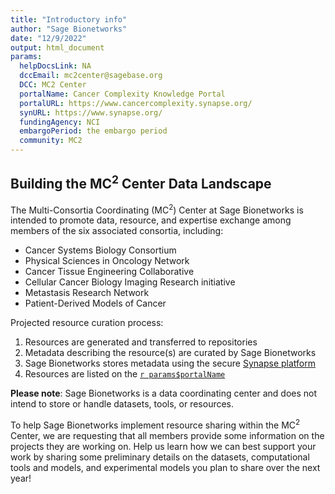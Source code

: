 ```yaml
---
title: "Introductory info"
author: "Sage Bionetworks"
date: "12/9/2022"
output: html_document
params:
  helpDocsLink: NA
  dccEmail: mc2center@sagebase.org
  DCC: MC2 Center
  portalName: Cancer Complexity Knowledge Portal
  portalURL: https://www.cancercomplexity.synapse.org/
  synURL: https://www.synapse.org/
  fundingAgency: NCI
  embargoPeriod: the embargo period
  community: MC2
---
```


## Building the MC^2^ Center Data Landscape

The Multi-Consortia Coordinating (MC^2^) Center at Sage Bionetworks is intended to promote data, resource, and expertise exchange among members of the six associated consortia, including:

- Cancer Systems Biology Consortium
- Physical Sciences in Oncology Network
- Cancer Tissue Engineering Collaborative
- Cellular Cancer Biology Imaging Research initiative
- Metastasis Research Network
- Patient-Derived Models of Cancer

Projected resource curation process:

1. Resources are generated and transferred to repositories 
2. Metadata describing the resource(s) are curated by Sage Bionetworks
3. Sage Bionetworks stores metadata using the secure [Synapse platform](`r params$synURL`)
4. Resources are listed on the [`r params$portalName`](`r params$portalURL`)

**Please note**: Sage Bionetworks is a data coordinating center and does not intend to store or handle datasets, tools, or resources.

To help Sage Bionetworks implement resource sharing within the MC^2^ Center, we are requesting that all members provide some information on the projects they are working on. Help us learn how we can best support your work by sharing some preliminary details on the datasets, computational tools and models, and experimental models you plan to share over the next year!
